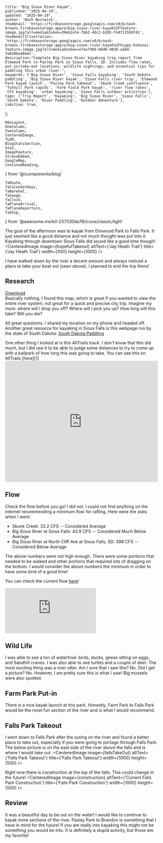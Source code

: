 
    title: "Big Sioux River Kayak",
    published: "2025-04-19",
    updated: "2025-04-19",
    author: 'Nash Bostwick',
    thumbnail: 'https://firebasestorage.googleapis.com/v0/b/nash-browns.firebasestorage.app/o/big-sioux-river-kayak%2Ffeature-image.jpg?alt=media&token=39eb2a7e-7b62-48c2-b205-f44711550741',
    thumbnailIllustration: 'https://firebasestorage.googleapis.com/v0/b/nash-browns.firebasestorage.app/o/big-sioux-river-kayak%2Fhippy-hokusai-feature-image.jpg?alt=media&token=e7ea740d-b6d0-4026-aa8d-fe0206ed04dc',
    description:"Complete Big Sioux River kayaking trip report from Elmwood Park to Pasley Park in Sioux Falls, SD. Includes flow rates, put-in/take-out locations, wildlife sightings, and essential tips for paddling this urban river.",
    keywords: ['Big Sioux River', 'Sioux Falls kayaking', 'South Dakota paddling', 'Big Sioux River kayak', 'Sioux Falls river trip', 'Elmwood Park kayak launch', 'Pasley Park takeout', 'Skunk Creek confluence', 'Tuthill Park rapids', 'Farm Field Park kayak', 'river flow rates', 'CFS kayaking', 'urban kayaking', 'Sioux Falls outdoor activities'],
    tags: ['Trip Report', 'Kayaking', 'Big Sioux River', 'Sioux Falls', 'South Dakota', 'River Paddling', 'Outdoor Adventure'],
    isActive: true,
};


    MdxLayout,
    OneColumn,
    TwoColumn,
    CenteredImage, 
    TLDR,
    BlogStatsSection,
    Stat,
    ImageFeature,
    StravaEmbed,
    GoogleMap,
    ContinueReading,
} from '@/components/blog'



    faRoute,
    faCalendarDays,
    faNarwhal,
    faGauge,
    faClock,
    faPlaneArrival,
    faPlaneDeparture,
    faShip,
} from '@awesome.me/kit-237330da78/icons/classic/light'



<ImageFeature
    title='Big Sioux River Kayak'
    image={featureImage}
/>

<BlogStatsSection>
    <Stat title={'Distance'} stat={'8.08 Mi'} icon={faRoute}/>
    <Stat title={'Days'} stat={'1'} icon={faCalendarDays}/>
    <Stat title={'Speed(CFS)'} stat={'398'} icon={faGauge}/>
    <Stat title={'Paddle Time'} stat={'4:23:56'} icon={faClock}/>
    <Stat title={'Difficulty'} stat={'Easy'} icon={faShip}/>
    <Stat title={'Put In'} stat={'Elmwood Park'} icon={faPlaneArrival}/>
    <Stat title={'Take Out'} stat={'Pasley Park'} icon={faPlaneDeparture}/>
    <Stat title={'Fish Caught'} stat={'0'} icon={faNarwhal}/>
</BlogStatsSection>

<MdxLayout>

<TLDR
text="I was visiting my mother, a resident of Sioux Falls, in April of 2025. I decided to bring my Packraft. Why? During a previous visit, I was walking her dog and noticed some people kayaking down a river in Tuthill Park. It stuck, and Easter weekend 2025 was when the stars aligned to see what the river was like." 
/>

The goal of the afternoon was to kayak from Elmwood Park to Falls Park. It just seemed like a good distance and not much thought was put into it. Kayaking through downtown Sioux Falls did sound like a good time though!
<CenteredImage image={hopefulTakeout} altText={'Jay Heath Trail'} title={'Jay Heath Trail'} width={500} height={1000} />

I have walked down by the river a decent amount and always noticed a place to take your boat out (seen above). I planned to end the trip there!


## Research
<TwoColumn>
<div className="flex flex-col justify-center items-center w-full">
<CenteredImage image={map} altText={'Jay Heath Trail'} title={'Jay Heath Trail'} width={500} height={1000} />
<a href="/blog/big-sioux-river-kayak/JayHeathTrail_85x11.pdf" download className="btn btn-ghost">Download</a>
</div>

<div>
Basically nothing. I found this map, which is great if you wanted to view the entire river system, not great for a quick and precise city trip. Imagine my mom: 
where will I drop you off? 
Where will I pick you up?
How long will this take?
Will you die?

All great questions. I shared my location on my phone and headed off.
<br/>
Another great resource for kayaking in Sioux Falls is this webpage run by the state of South Dakota: [South Dakota Paddling][3]
</div>
</TwoColumn>

<TwoColumn>
One other thing I looked at is this AllTrails track. I don't know that this did much, but I did use it to be able to judge some distances to try to come up with a ballpark of how long this was going to take. You can see this on AllTrails [here][1]

<iframe className="alltrails" src="https://www.alltrails.com/widget/trail/us/south-dakota/big-sioux-river-kayaking-route-ward-to-brandon?elevationDiagram=false" width="100%" height="400" frameBorder="0" scrolling="no" marginHeight="0" marginWidth="0" title="AllTrails: Trail Guides and Maps for Hiking, Camping, and Running"></iframe>
</TwoColumn>

## Flow
Check the flow before you go! I did not. I could not find anything on the internet recommending a minimum flow for rafting. Here were the stats when I went:

* Skunk Creek: 33.2 CFS                                           -- Considered Average
* Big Sioux River at Sioux Falls: 43.9 CFS                        -- Considered Much Below Average
* Big Sioux River at North Cliff Ave at Sioux Falls, SD: 398 CFS  -- Considered Below Average

The above numbers were not high enough. There were some portions that needed to be walked and other portions that required lots of dragging on the bottom. I would consider the above numbers the minimum in order to have some kind of a good time!

You can check the current flow [here][2]!

<OneColumn>
    <div style={{ width: '638px', height: '448px', overflow: 'hidden', position: 'relative' }}>
          <iframe
            src="https://waterwatch.usgs.gov/new/index.php?mt=real&st=big+sioux+river&usst=&ushuc=&go=GO&id=wwlmap_viewer&xft=0&choose=&ssonly=1&sspopup=0&snmfb=0&mt=real&mcf=jsontile"
            style={{
              position: 'absolute',
              top: '-474px',     // SMALL move up
              left: '-356px',   // BIGGER move right
              width: '1200px',
              height: '1000px',
              border: 'none',
            }}
            scrolling="no"
            frameBorder="0"
            title="USGS Map"
          />
    </div>
</OneColumn>


## Putting In
I put in at Elmwood Park. I had never been to Elmwood Park and it was easy enough to find a place on the bank to launch from. I would say this is the case with this entire portion of the river. If you walked on top of the levee at any given point, I'm sure you would see a decent place to launch!

## Elmwood -> Madison Street
Not much water. There was a significant amount of dragging on the bottom. I had to get out of the boat to cross the rip rap under the Madison Street Bridge.

## Madison Street -> Zoo
There was water on this section. I found out why at the end!
<CenteredImage image={rocks} altText={'Big Sioux Rock Crossing'} title={'Rock Crossing'} width={1000} height={500} />

These rocks / dam are labeled on the official map. Here is a more exact location:
<TwoColumn>
    <CenteredImage image={rockMap} altText={'Big Sioux Rock Crossing Location'} title={'Rock Crossing'} width={500} height={1000} />
    <GoogleMap
        url={'https://www.google.com/maps/embed?pb=!1m17!1m12!1m3!1d857.7072740462057!2d-96.76801973033982!3d43.53798197038517!2m3!1f0!2f0!3f0!3m2!1i1024!2i768!4f13.1!3m2!1m1!2zNDPCsDMyJzE2LjciTiA5NsKwNDYnMDIuNiJX!5e1!3m2!1sen!2sus!4v1745428856288!5m2!1sen!2sus'}
    />
</TwoColumn>

## Zoo -> Confluence with Skunk Creek
Starting below the rocks was the worst water on the river. There was hardly any and I did not even attempt to launch. I ended up almost calling the trip at this point but I decided to walk down to Skunk Creek to see if there was more water. It turns out there was! I walked across the below bridge and down to the confluence to launch!
<CenteredImage image={bridgeToSkunk} altText={'Bridge to Skunk Creek'} title={'Bridge to Skunk Creek'} width={1000} height={500} />

<TwoColumn>
<CenteredImage image={needle} altText={'Syringe Down by the Sioux River'} title={'Syringe Down By The River'} width={1000} height={500} />
I would bring shoes for the walk. You never know what you are going to find down by the river in Sioux Falls! I found a couple of syringes :(
</TwoColumn>

## Skunk Creek -> Farm Field Park
The water came and went. There was still a significant amount of dragging. The closer to Farm Field Park I got the better the water. There were a few small rapids on this section. If that's not your thing I would skip!

## Farm Field Park -> Pasley Park
Probably the best water of the trip. There is also a fun little rapid at Tuthill Park. Some asshole decided to park his plane in the woods. Not sure what that is all about?
<CenteredImage image={airplane} altText={'Airplane in the Woods'}  width={500} height={500} />

## Taking Out
<TwoColumn>
<div className='w-full sm:w-1/2'>
Taking out can be done almost anywhere along the river. I chose Pasley Park on the fly due to time constraints. Next time I will make it to the falls!
</div>
<div className='w-full sm:w-1/2'>
<iframe src="https://www.google.com/maps/embed?pb=!1m14!1m8!1m3!1d1446.5129889286798!2d-96.698167!3d43.522651!3m2!1i1024!2i768!4f13.1!3m3!1m2!1s0x878eb428ceb171e3%3A0x48c3788cd4b106c!2sParking%20lot%2C%20S%20Southeastern%20Ave%2C%20Sioux%20Falls%2C%20SD%2057103!5e0!3m2!1sen!2sus!4v1745528154482!5m2!1sen!2sus" width="100%" height="450" style={{"border":0}} allowFullScreen="" loading="lazy" referrerPolicy="no-referrer-when-downgrade"></iframe>
</div>
</TwoColumn>

## Wild Life
<TwoColumn>
<CenteredImage image={mussle} altText={'Big Mussel'} title={'Big Mussel'} width={1000} height={500} />
I was able to see a ton of waterfowl: birds, ducks, geese sitting on eggs, and Sandhill cranes. I was also able to see turtles and a couple of deer. The most exciting thing was a river otter. Am I sure that I saw this? No. Did I get a picture? No. However, I am pretty sure this is what I saw! Big mussels were also spotted.
</TwoColumn>

## Farm Park Put-in
There is a nice kayak launch at this park. Honestly, Farm Park to Falls Park would be the most fun section of the river and is what I would recommend.

<TwoColumn>
    <CenteredImage image={launch} altText={'Farm Park Canoe and Kayak Launch'} title={'Canoe and Kayak Launch'} width={500} height={500} />
    <GoogleMap
        url={'https://www.google.com/maps/embed?pb=!1m18!1m12!1m3!1d302.5535713534548!2d-96.7504343828405!3d43.501449880950325!2m3!1f0!2f0!3f0!3m2!1i1024!2i768!4f13.1!3m3!1m2!1s0x878ec90045dc01af%3A0xb29ff98a93bb23fb!2sFarm%20Field%20Park%20Kayak%20%26%20Canoe%20Access!5e1!3m2!1sen!2sus!4v1745430322845!5m2!1sen!2sus'}
    />
</TwoColumn>

## Falls Park Takeout
I went down to Falls Park after the outing on the river and found a better place to take out, especially if you were going to portage through Falls Park. The below picture is on the east side of the river above the falls and is where I would take out.
<CenteredImage image={fallsTakeOut} altText={'Falls Park Takeout'} title={'Falls Park Takeout'} width={1000} height={500} />

Right now there is construction at the top of the falls. This could change in the future!
<CenteredImage image={construction} altText={'Current Falls Park Construction'} title={'Falls Park Construction'} width={1000} height={500} />

## Review

<TwoColumn>

<div className='w-full sm:w-1/2'>
It was a beautiful day to be out on the water! I would like to continue to kayak more sections of the river. Pasley Park to Brandon is something that I have in mind for the future! If you are really into kayaking this might not be something you would be into. It is definitely a stupid activity, but those are my favorite!
</div>

<div className='w-full sm:w-1/2'>
<StravaEmbed dataEmbedId='14226823720'/>
</div>

</TwoColumn>

<br/>
<br/>

<ContinueReading 
    articleOne={relatedArticleOne}
    articleTwo={relatedArticleTwo}
    articleThree={relatedArticleThree}
/>

</MdxLayout>

[1]: https://www.alltrails.com/trail/us/south-dakota/big-sioux-river-kayaking-route-ward-to-brandon
[2]: https://waterwatch.usgs.gov/new/index.php?mt=real&st=big+sioux+river&usst=&ushuc=&go=GO&id=wwlmap_viewer
[3]: https://gfp.sd.gov/paddling/

